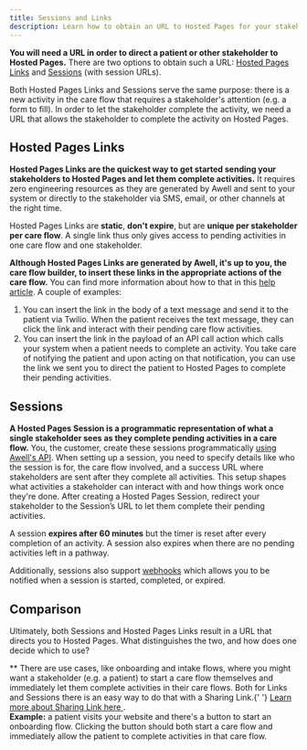 ```yaml
---
title: Sessions and Links
description: Learn how to obtain an URL to Hosted Pages for your stakeholders
---
```


**You will need a URL in order to direct a patient or other stakeholder to Hosted Pages.** There are two options to obtain such a URL: [Hosted Pages Links](#hosted-pages-links) and [Sessions](#sessions) (with session URLs).

Both Hosted Pages Links and Sessions serve the same purpose: there is a new activity in the care flow that requires a stakeholder's attention (e.g. a form to fill). In order to let the stakeholder complete the activity, we need a URL that allows the stakeholder to complete the activity on Hosted Pages.

## Hosted Pages Links

**Hosted Pages Links are the quickest way to get started sending your stakeholders to Hosted Pages and let them complete activities.** It requires zero engineering resources as they are generated by Awell and sent to your system or directly to the stakeholder via SMS, email, or other channels at the right time.

Hosted Pages Links are **static**, **don't expire**, but are **unique per stakeholder per care flow**. A single link thus only gives access to pending activities in one care flow and one stakeholder.

**Although Hosted Pages Links are generated by Awell, it's up to you, the care flow builder, to insert these links in the appropriate actions of the care flow.** You can find more information about how to that in this [help article](https://help.awellhealth.com/en/articles/8205630-care-flow-design-when-using-hosted-pages). A couple of examples:

1. You can insert the link in the body of a text message and send it to the patient via Twilio. When the patient receives the text message, they can click the link and interact with their pending care flow activities.
2. You can insert the link in the payload of an API call action which calls your system when a patient needs to complete an activity. You take care of notifying the patient and upon acting on that notification, you can use the link we sent you to direct the patient to Hosted Pages to complete their pending activities.

## Sessions

**A Hosted Pages Session is a programmatic representation of what a single stakeholder sees as they complete pending activities in a care flow.** You, the customer, create these sessions programmatically [using Awell's API](/awell-orchestration/api-reference/mutations/start-hosted-pages-session). When setting up a session, you need to specify details like who the session is for, the care flow involved, and a success URL where stakeholders are sent after they complete all activities. This setup shapes what activities a stakeholder can interact with and how things work once they're done. After creating a Hosted Pages Session, redirect your stakeholder to the Session’s URL to let them complete their pending activities.

A session **expires after 60 minutes** but the timer is reset after every completion of an activity. A session also expires when there are no pending activities left in a pathway.

Additionally, sessions also support [webhooks](/awell-orchestration/docs/data/webhooks-and-events) which allows you to be notified when a session is started, completed, or expired.

## Comparison

Ultimately, both Sessions and Hosted Pages Links result in a URL that directs you to Hosted Pages. What distinguishes the two, and how does one decide which to use?

<SessionsAndLinksComparisonTable />

<div className="tex-sm pt-4">
  <div>
    ** There are use cases, like onboarding and intake flows, where you might
    want a stakeholder (e.g. a patient) to start a care flow themselves and
    immediately let them complete activities in their care flows. Both for Links
    and Sessions there is an easy way to do that with a Sharing Link.{' '}
    <a
      href="Sharing Link"
      href="/awell-orchestration/docs/trigger-care-flows/sharing-link"
    >
      Learn more about Sharing Link here
    </a>
    .
  </div>
  <div className="mt-4">
    <strong>Example:</strong> a patient visits your website and there's a button
    to start an onboarding flow. Clicking the button should both start a care
    flow and immediately allow the patient to complete activities in that care
    flow.
  </div>
</div>
